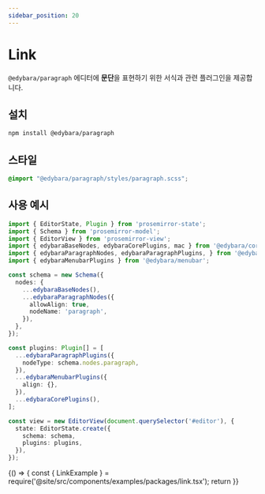 ```yaml
---
sidebar_position: 20
---
```


# Link

`@edybara/paragraph` 에디터에 **문단**을 표현하기 위한 서식과 관련 플러그인을 제공합니다.

## 설치

```bash
npm install @edybara/paragraph
```

## 스타일

```css title="src/index.scss"
@import "@edybara/paragraph/styles/paragraph.scss";
```

## 사용 예시

```typescript title="src/index.ts"
import { EditorState, Plugin } from 'prosemirror-state';
import { Schema } from 'prosemirror-model';
import { EditorView } from 'prosemirror-view';
import { edybaraBaseNodes, edybaraCorePlugins, mac } from '@edybara/core';
import { edybaraParagraphNodes, edybaraParagraphPlugins, } from '@edybara/paragraph';
import { edybaraMenubarPlugins } from '@edybara/menubar';

const schema = new Schema({
  nodes: {
    ...edybaraBaseNodes(),
    ...edybaraParagraphNodes({
      allowAlign: true,
      nodeName: 'paragraph',
    }),
  },
});

const plugins: Plugin[] = [
  ...edybaraParagraphPlugins({
    nodeType: schema.nodes.paragraph,
  }),
  ...edybaraMenubarPlugins({
    align: {},
  }),
  ...edybaraCorePlugins(),
];

const view = new EditorView(document.querySelector('#editor'), {
  state: EditorState.create({
    schema: schema,
    plugins: plugins,
  }),
});
```

<BrowserOnly>
  {() => {
    const { LinkExample } = require('@site/src/components/examples/packages/link.tsx');
    return <LinkExample />
  }}
</BrowserOnly>

